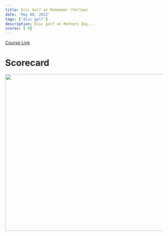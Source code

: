 ```yaml
---
title: Disc Golf at Redeemer (Yellow)
date: 'May 08, 2022'
tags: ['disc golf']
description: Disc golf on Mothers Day...
scores: [-9]
---
```


[Course Link](https://udisc.com/courses/redeemer-yellow-oVzV)

# Scorecard

<Image
  src="https://dvg45c871tdz4.cloudfront.net/disc-golf-images/1652060712260.jpg"
  width="700"
  height="500"
/>
